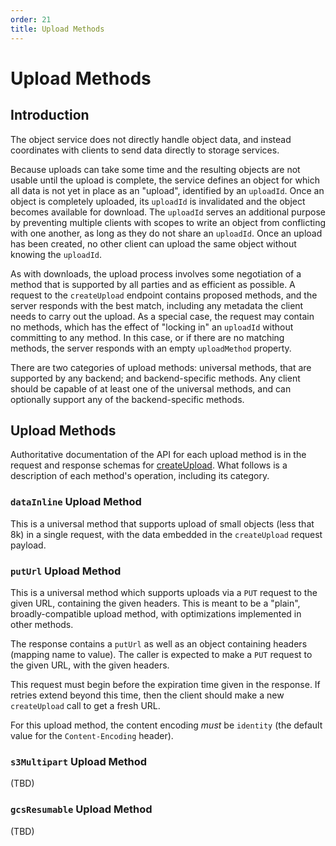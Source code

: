 ```yaml
---
order: 21
title: Upload Methods
---
```


# Upload Methods

## Introduction

The object service does not directly handle object data, and instead coordinates with clients to send data directly to storage services.

Because uploads can take some time and the resulting objects are not usable until the upload is complete, the service defines an object for which all data is not yet in place as an "upload", identified by an `uploadId`.
Once an object is completely uploaded, its `uploadId` is invalidated and the object becomes available for download.
The `uploadId` serves an additional purpose by preventing multiple clients with scopes to write an object from conflicting with one another, as long as they do not share an `uploadId`.
Once an upload has been created, no other client can upload the same object without knowing the `uploadId`.

As with downloads, the upload process involves some negotiation of a method that is supported by all parties and as efficient as possible.
A request to the `createUpload` endpoint contains proposed methods, and the server responds with the best match, including any metadata the client needs to carry out the upload.
As a special case, the request may contain no methods, which has the effect of "locking in" an `uploadId` without committing to any method.
In this case, or if there are no matching methods, the server responds with an empty `uploadMethod` property.

There are two categories of upload methods: universal methods, that are supported by any backend; and backend-specific methods.
Any client should be capable of at least one of the universal methods, and can optionally support any of the backend-specific methods.

## Upload Methods

Authoritative documentation of the API for each upload method is in the request and response schemas for [createUpload](/docs/reference/platform/object/api#uploadObject).
What follows is a description of each method's operation, including its category.

### `dataInline` Upload Method

This is a universal method that supports upload of small objects (less that 8k) in a single request, with the data embedded in the `createUpload` request payload.

### `putUrl` Upload Method

This is a universal method which supports uploads via a `PUT` request to the given URL, containing the given headers.
This is meant to be a "plain", broadly-compatible upload method, with optimizations implemented in other methods.

The response contains a `putUrl` as well as an object containing headers (mapping name to value).
The caller is expected to make a `PUT` request to the given URL, with the given headers.

This request must begin before the expiration time given in the response.
If retries extend beyond this time, then the client should make a new `createUpload` call to get a fresh URL.

For this upload method, the content encoding _must_ be `identity` (the default value for the `Content-Encoding` header).

### `s3Multipart` Upload Method

(TBD)

### `gcsResumable` Upload Method

(TBD)
